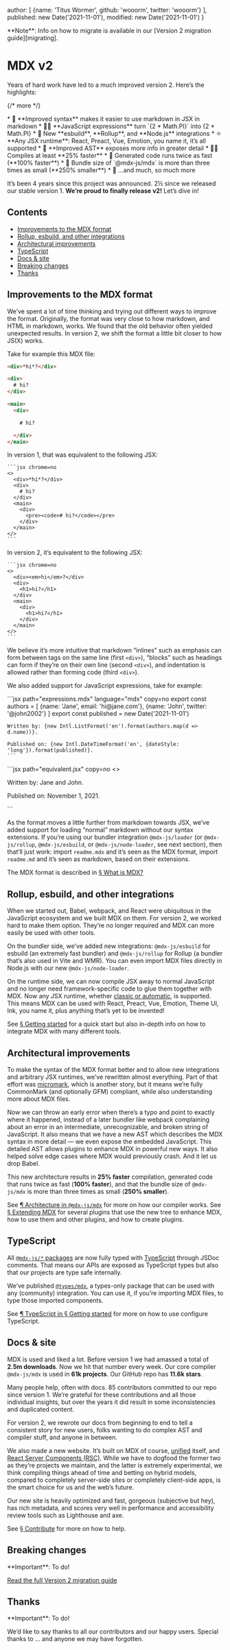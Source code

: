   author: [
    {name: 'Titus Wormer', github: 'wooorm', twitter: 'wooorm'}
  ],
  published: new Date('2021-11-01'),
  modified: new Date('2021-11-01')
}

<Note type="info">
  **Note**: Info on how to migrate is available in our
  [Version 2 migration guide][migrating].
</Note>

# MDX v2

Years of hard work have led to a much improved version 2.
Here’s the highlights:

{/* more */}

<div className="emoji-list">
  *   📝 **Improved syntax** makes it easier to use markdown in JSX in
      markdown
  *   🧑‍💻 **JavaScript expressions** turn `{2 * Math.PI}` into {2 * Math.PI}
  *   🔌 New **esbuild**, **Rollup**, and **Node.js** integrations
  *   ⚛️ **Any JSX runtime**: React, Preact, Vue, Emotion, you name it, it’s
      all supported
  *   🌳 **Improved AST** exposes more info in greater detail
  *   🏃‍♀️ Compiles at least **25% faster**
  *   🚴 Generated code runs twice as fast (**100% faster**)
  *   🚄 Bundle size of `@mdx-js/mdx` is more than three times as small
      (**250% smaller**)
  *   🧵 …and much, so much more
</div>

It’s been 4 years since this project was announced.
2½ since we released our stable version 1.
**We’re proud to finally release v2!**
Let’s dive in!

## Contents

*   [Improvements to the MDX format](#improvements-to-the-mdx-format)
*   [Rollup, esbuild, and other integrations](#rollup-esbuild-and-other-integrations)
*   [Architectural improvements](#architectural-improvements)
*   [TypeScript](#typescript)
*   [Docs & site](#docs--site)
*   [Breaking changes](#breaking-changes)
*   [Thanks](#thanks)

## Improvements to the MDX format

We’ve spent a lot of time thinking and trying out different ways to improve the
format.
Originally, the format was very close to how markdown, and HTML in markdown,
works.
We found that the old behavior often yielded unexpected results.
In version 2, we shift the format a little bit closer to how JS(X) works.

Take for example this MDX file:

```html chrome=no
<div>*hi*?</div>

<div>
  # hi?
</div>

<main>
  <div>

    # hi?

  </div>
</main>
```

<div className="big-columns">
  <div>
    In version 1, that was equivalent to the following JSX:

    ```jsx chrome=no
    <>
      <div>*hi*?</div>
      <div>
        # hi?
      </div>
      <main>
        <div>
          <pre><code># hi?</code></pre>
        </div>
      </main>
    </>
    ```
  </div>

  <div>
    In version 2, it’s equivalent to the following JSX:

    ```jsx chrome=no
    <>
      <div><em>hi</em>?</div>
      <div>
        <h1>hi?</h1>
      </div>
      <main>
        <div>
          <h1>hi?</h1>
        </div>
      </main>
    </>
    ```
  </div>
</div>

We believe it’s more intuitive that markdown “inlines” such as emphasis can form
between tags on the same line (first `<div>`), “blocks” such as headings can
form if they’re on their own line (second `<div>`), and indentation is allowed
rather than forming code (third `<div>`).

We also added support for JavaScript expressions, take for example:

<div className="big-columns">
  <div>
    ```jsx path="expressions.mdx" language="mdx" copy=no
    export const authors = [
      {name: 'Jane', email: 'hi@jane.com'},
      {name: 'John', twitter: '@john2002'}
    ]
    export const published = new Date('2021-11-01')

    Written by: {new Intl.ListFormat('en').format(authors.map(d => d.name))}.

    Published on: {new Intl.DateTimeFormat('en', {dateStyle: 'long'}).format(published)}.
    ```
  </div>

  <div>
    ```jsx path="equivalent.jsx" copy=no
    <>
      <p>Written by: Jane and John.</p>
      <p>Published on: November 1, 2021.</p>
    </>
    ```
  </div>
</div>

As the format moves a little further from markdown towards JSX, we’ve added
support for loading “normal” markdown without our syntax extensions.
If you’re using our bundler integration `@mdx-js/loader` (or `@mdx-js/rollup`,
`@mdx-js/esbuild`, or `@mdx-js/node-loader`, see next section), then that’ll
just work: import `readme.mdx` and it’s seen as the MDX format, import
`readme.md` and it’s seen as markdown, based on their extensions.

The MDX format is described in [§ What is MDX?][what]

## Rollup, esbuild, and other integrations

When we started out, Babel, webpack, and React were ubiquitous in the JavaScript
ecosystem and we built MDX on them.
For version 2, we worked hard to make them option.
They’re no longer required and MDX can more easily be used with other tools.

On the bundler side, we’ve added new integrations: `@mdx-js/esbuild` for
esbuild (an extremely fast bundler) and `@mdx-js/rollup` for Rollup (a bundler
that’s also used in Vite and WMR).
You can even import MDX files directly in Node.js with our new
`@mdx-js/node-loader`.

On the runtime side, we can now compile JSX away to normal JavaScript and
no longer need framework-specific code to glue them together with MDX.
Now any JSX runtime, whether [classic or automatic][jsx-runtime], is supported.
This means MDX can be used with React, Preact, Vue, Emotion, Theme UI, Ink, you
name it, plus anything that’s yet to be invented!

See [§ Getting started][getting-started] for a quick start but also in-depth
info on how to integrate MDX with many different tools.

## Architectural improvements

To make the syntax of the MDX format better and to allow new integrations and
arbitrary JSX runtimes, we’ve rewritten almost everything.
Part of that effort was [micromark][], which is another story, but it means
we’re fully CommonMark (and optionally GFM) compliant, while also understanding
more about MDX files.

Now we can throw an early error when there’s a typo and point to exactly where
it happened, instead of a later bundler like webpack complaining about an error
in an intermediate, unrecognizable, and broken string of JavaScript.
It also means that we have a new AST which describes the MDX syntax in more
detail — we even expose the embedded JavaScript.
This detailed AST allows plugins to enhance MDX in powerful new ways.
It also helped solve edge cases where MDX would previously crash.
And it let us drop Babel.

This new architecture results in **25% faster** compilation, generated code
that runs twice as fast (**100% faster**), and that the bundle size of
`@mdx-js/mdx` is more than three times as small (**250% smaller**).

See [¶ Architecture in `@mdx-js/mdx`][architecture] for more on how our compiler
works.
See [§ Extending MDX][extending] for several plugins that use the new tree to
enhance MDX, how to use them and other plugins, and how to create plugins.

## TypeScript

All [`@mdx-js/*` packages][packages] are now fully typed with [TypeScript][]
through JSDoc comments.
That means our APIs are exposed as TypeScript types but also that our projects
are type safe internally.

We’ve published [`@types/mdx`][types-mdx], a types-only package that can be used
with any (community) integration.
You can use it, if you’re importing MDX files, to type those imported
components.

See [¶ TypeScript in § Getting started][ts] for more on how to use configure
TypeScript.

## Docs & site

MDX is used and liked a lot.
Before version 1 we had amassed a total of **2.5m downloads**.
Now we hit that number every week.
Our core compiler `@mdx-js/mdx` is used in **61k projects**.
Our GitHub repo has **11.6k stars**.

Many people help, often with docs.
85 contributors committed to our repo since version 1.
We’re grateful for these contributions and all those individual insights,
but over the years it did result in some inconsistencies and duplicated content.

For version 2, we rewrote our docs from beginning to end to tell a consistent
story for new users, folks wanting to do complex AST and compiler stuff, and
anyone in between.

We also made a new website.
It’s built on MDX of course, [unified][] itself, and [React Server Components
(RSC)][rsc].
While we have to dogfood the former two as they’re projects we maintain, and the
latter is extremely experimental, we think compiling things ahead of time and
betting on hybrid models, compared to completely server-side sites or completely
client-side apps, is the smart choice for us and the web’s future.

Our new site is heavily optimized and fast, gorgeous (subjective but hey), has
rich metadata, and scores very well in performance and accessibility review
tools such as Lighthouse and axe.

See [§ Contribute][contribute] for more on how to help.

## Breaking changes

<Note type="important">
  **Important**: To do!
</Note>

[Read the full Version 2 migration guide][migrating]

## Thanks

<Note type="important">
  **Important**: To do!
</Note>

We’d like to say thanks to all our contributors and our happy users.
Special thanks to
...
and anyone we may have forgotten.

[what]: /mdx/

[getting-started]: /getting-started/

[extending]: /extending-mdx/

[architecture]: /packages/mdx/#architecture

[jsx-runtime]: https://reactjs.org/blog/2020/09/22/introducing-the-new-jsx-transform.html

[micromark]: https://github.com/micromark/micromark

[typescript]: https://www.typescriptlang.org

[ts]: /getting-started/#types

[migrating]: /migrating/v2/

[unified]: https://unifiedjs.com

[rsc]: https://reactjs.org/blog/2020/12/21/data-fetching-with-react-server-components.html

[packages]: /packages/

[types-mdx]: https://github.com/DefinitelyTyped/DefinitelyTyped/tree/HEAD/types/mdx

[contribute]: /community/contribute/
